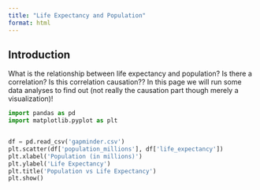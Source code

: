 ```yaml
---
title: "Life Expectancy and Population"
format: html
---
```


## Introduction

What is the relationship between life expectancy and population? Is there a correlation? Is this correlation causation?? In this page we will run some data analyses to find out (not really the causation part though merely a visualization)!

```python
import pandas as pd
import matplotlib.pyplot as plt


df = pd.read_csv('gapminder.csv')
plt.scatter(df['population_millions'], df['life_expectancy'])
plt.xlabel('Population (in millions)')
plt.ylabel('Life Expectancy')
plt.title('Population vs Life Expectancy')
plt.show()



```
